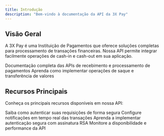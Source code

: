 ```yaml
---
title: Introdução
description: "Bem-vindo à documentação da API da 3X Pay"
---
```


## Visão Geral

A 3X Pay é uma Instituição de Pagamentos que oferece soluções completas para processamento de transações financeiras. Nossa API permite integrar facilmente operações de cash-in e cash-out em sua aplicação.

<CardGroup cols={2}>
  <Card
    title="Cash-in"
    icon="arrow-down"
    href="/api-reference/cash-in"
  >
    Documentação completa das APIs de recebimento e processamento de pagamentos
  </Card>
  <Card
    title="Cash-out"
    icon="arrow-up" 
    href="/api-reference/cash-out"
  >
    Aprenda como implementar operações de saque e transferência de valores
  </Card>
</CardGroup>

## Recursos Principais

Conheça os principais recursos disponíveis em nossa API:

<CardGroup cols={2}>
  <Card
    title="Autenticação"
    icon="key"
    href="/api-reference/auth"
  >
    Saiba como autenticar suas requisições de forma segura
  </Card>
  <Card
    title="Webhooks"
    icon="bell"
    href="/api-reference/webhooks"
  >
    Configure notificações em tempo real das transações
  </Card>
  <Card
    title="Assinatura RSA"
    icon="shield-check"
    href="/development"
  >
    Aprenda a implementar autenticação segura com assinatura RSA
  </Card>
  <Card
    title="Status de Serviço"
    icon="signal"
    href="/api-reference/status"
  >
    Monitore a disponibilidade e performance da API
  </Card>
</CardGroup>
